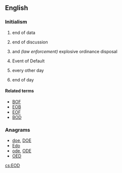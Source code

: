 ==English==

===Initialism===
{{rfc-header|Initialism}}
{{head|en|initialism}}

# {{context|computing|lang=en}} end of data
# {{context|Internet slang|lang=en}} end of discussion
# {{context|military|lang=en}} and ''(law enforcement)'' explosive ordinance disposal
# {{context|finance|legal|lang=en}} Event of Default
# {{context|medical|lang=en}} every other day
# {{context|business|lang=en}} end of day

====Related terms====
* [[BOF]]
* [[EOB]]
* [[EOF]]
* [[BOD]]

===Anagrams===
* [[doe#English|doe]], [[DOE#English|DOE]]
* [[Edo#English|Edo]]
* [[ode#English|ode]], [[ODE#English|ODE]]
* [[OED#English|OED]]

[[cs:EOD]]